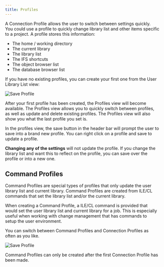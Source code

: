 ```yaml
---
title: Profiles
---
```


A Connection Profile allows the user to switch between settings quickly. You could use a profile to quickly change library list and other items specific to a project. A profile stores this information:

- The home / working directory
- The current library
- The library list
- The IFS shortcuts
- The object browser list
- The database browser list

If you have no existing profiles, you can create your first one from the User Library List view:

![Save Profile](../../../assets/Connect_Profile_Save_01.png)

After your first profile has been created, the Profiles view will become available. The Profiles view allows you to quickly switch between profiles, as well as update and delete existing profiles. The Profiles view will also show you what the last profile you set is.

In the profiles view, the save button in the header bar will prompt the user to save into a brand new profile. You can right click on a profile and save to update a profile.

**Changing any of the settings** will not update the profile. If you change the library list and want this to reflect on the profile, you can save over the profile or into a new one.

## Command Profiles

Command Profiles are special types of profiles that only update the user library list and current library. Command Profiles are created from ILE/CL commands that set the library list and/or the current library.

When creating a Command Profile, a ILE/CL command is provided that would set the user library list and current library for a job. This is especially useful when working with change management that has commands to setup the user environment.

You can switch between Command Profiles and Connection Profiles as often as you like.

![Save Profile](../../../assets/command_profile.png)

Command Profiles can only be created after the first Connection Profile has been made.